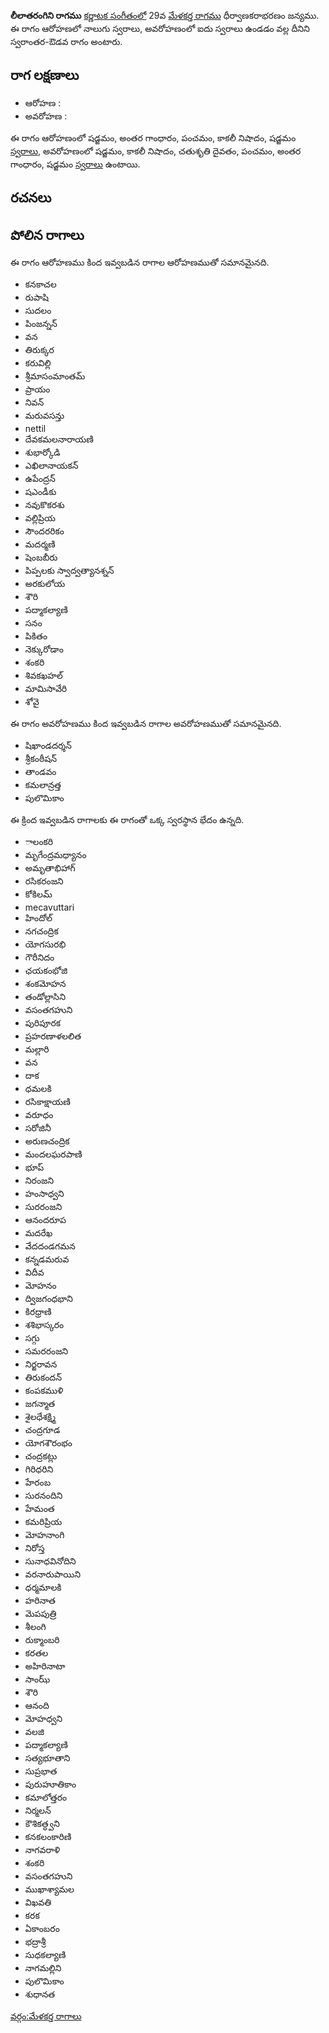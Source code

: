 {{Infobox ragam
	| name          	= లీలాతరంగిని
	| synonym	    	= 
	| mela          	= 
	| chakra        	= 
	| janaka        	= 
	| type          	= స్వరాంతర-ఔడవ
	| arohanam      	= {{svaraC|S|G3|P|N3|S'}} 
	| avarohanam    	= {{svaraC|S'|N3|D2|P|G3|S}}
	| jeeva         	=
	| chhaya        	=
	| nyasa         	=
	| vishesha      	= 
	| equivalent  		= 
}}
{{కర్ణాటక సంగీత రాగాలు}}
'''లీలాతరంగిని రాగము''' [[కర్ణాటక సంగీతం]]లో 29వ [[మేళకర్త రాగము]] ధీర్వాణకరాభరణం జన్యము.  ఈ రాగం ఆరోహణలో నాలుగు స్వరాలు, అవరోహణంలో ఐదు స్వరాలు ఉండడం వల్ల దీనిని స్వరాంతర-ఔడవ రాగం అంటారు.


==రాగ లక్షణాలు==


* ఆరోహణ : {{svaraC|S|G3|P|N3|S'}} 
* అవరోహణ : {{svaraC|S'|N3|D2|P|G3|S}}

ఈ రాగం ఆరోహణంలో షడ్జమం, అంతర గాంధారం, పంచమం, కాకలీ నిషాదం, షడ్జమం [[స్వరాలు]], అవరోహణంలో షడ్జమం, కాకలీ నిషాదం, చతుశృతి దైవతం, పంచమం, అంతర గాంధారం, షడ్జమం [[స్వరాలు]] ఉంటాయి.

==రచనలు==



==పోలిన రాగాలు==
ఈ రాగం ఆరోహణము కింద ఇవ్వబడిన రాగాల ఆరోహణముతో సమానమైనది.
* కనకాచల
* రుపాషి
* సుదలం
* పింజన్నన్
* వన
* తిరుక్కర
* కరువిల్లి
* శ్రీమాసంమాంతమ్
* ప్రాయం
* నివన్
* మరువసన్తు
* nettil
* దేవకమలనారాయణి
* శుభార్కోడి
* ఎఖిలానాయకన్
* ఉపేంద్రన్
* షఎండీకు
* నవుకొకరశు
* వల్లిప్రియ
* సౌందరరికం
* మదర్మణి
* షెంబబీరు
* పిప్పలకు స్వాద్వత్యానశ్నన్
* అరకులోయ
* శౌరి
* పద్మాకల్యాణి
* సనం
* పికితం
* నెక్కురోడాం
* శంకరి
* శివకఖహల్
* మామిసావేరి
* శోవై

ఈ రాగం అవరోహణము కింద ఇవ్వబడిన రాగాల అవరోహణముతో సమానమైనది.
* షిఖాండదర్శన్
* శ్రీకంఠీషన్
* తాండవం
* కమలాన్రత్త
* పులొమికాం

ఈ క్రింద ఇవ్వబడిన రాగాలకు ఈ రాగంతో ఒక్క స్వరస్థాన భేదం ఉన్నది.
* ాలంకరి
* మృగేంద్రమధ్యానం
* అమృతాభిహాగ్
* రసికరంజని
* కోకిలమ్
* mecavuttari
* హిందోల్
* నగచంద్రిక
* యోగసురభి
* గౌరీనిదం
* ఛయకంభోజి
* శంకమోహన
* తండోల్లాసిని
* వసంతగహుని
* పురిపూరక
* ప్రహరణాళలలిత
* మల్లారి
* వన
* దాక
* ధమలకి
* రసికాక్షాయణి
* వరూధం
* సరోజినీ
* అరుణచంద్రిక
* మందలఘరపాణి
* భూప్
* నిరంజని
* హంసాధ్వని
* సురరంజని
* ఆనందరూప
* మదరేఖ
* వేదదండగమన
* కన్నడమరువ
* విదీవ
* మోహనం
* ద్విజగంధభాని
* కిరధ్రాణి
* శశిభాస్కరం
* సగ్గు
* సమరరంజని
* నిర్జరావన
* తిరుకందన్
* కంపకముళి
* జగన్మాత
* శైలధేశక్ష్మి
* చంద్రగూడ
* యోగశౌరంభం
* చంద్రకట్లు
* గిరిధరిని
* హేరంబ
* సురనందిని
* హేమంత
* కమరిప్రియ
* మోహనాంగి
* నిరోస్త
* సునాధవినోదిని
* వరనారుపాయిని
* ధర్మమాలకి
* హరినాత
* మెపపుత్రి
* శీలంగి
* రుక్మాంబరి
* కరతల
* అహిరినాటా
* సాంఝ్
* శౌరి
* ఆనంది
* మోహధ్వని
* వలజి
* పద్మాకల్యాణి
* సత్యభూతాని
* సుప్రభాత
* పురుహూతికాం
* కమాలోత్తరం
* నిర్మలన్
* కౌశికత్ధ్వని
* కనకలంకారిణి
* నాగవరాళి
* శంకరి
* వసంతగహుని
* ముఖాశ్యామల
* విఖవతి
* కరక
* ఏకాంబరం
* భద్రాశ్రీ
* సుధకల్యాణి
* నాగమల్లిని
* పులొమికాం
* శుధానత



[[వర్గం:మేళకర్త రాగాలు]]